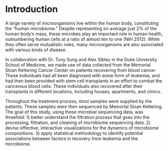 # Introduction
A large variety of microorganisms live within the human body, constituting the "human microbiome." Despite representing on average just 2% of the human body's mass, these microbes play an important role in human health, outnumbering human cells at a ratio of almost ten to one (NIH 2012). While they often serve mutualistic roles, many microorganisms are also associated with various kinds of disease.

In collaboration with Dr. Tony Sung and Alex Sibley in the Duke University School of Medicine, we made use of data collected from the Memorial Sloan Kettering Cancer Center on patients recovering from blood cancer. These individuals had all been diagnosed with some form of leukemia, and had then been provided with stem cell transplants in an effort to combat the cancerous blood cells. These individuals also recovered after their transplants in different locations, including houses, apartments, and clinics.

Throughout the treatment process, stool samples were supplied by the patients. These samples were then sequenced by Memorial Sloan Kettering. The goal of this study, using these microbial sequencing data, was threefold: 1) better understand the filtration process that goes into the processing, filtration, and cleaning of microbiome sequencing data. 2) devise effective, interactive visualizations for the dynamics of microbiome compositions. 3) apply statistical methodology to identify potential associations between factors in recovery from leukemia and the microbiome.